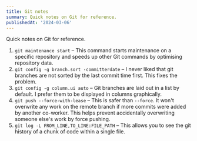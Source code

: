 ```yaml
---
title: Git notes
summary: Quick notes on Git for reference.
publishedAt: '2024-03-06'
---
```


Quick notes on Git for reference.

1. <code>git maintenance start</code> – This command starts maintenance on a specific repository and
   speeds up other Git commands by optimising repository data.
2. <code>git config -g branch.sort -committerdate</code> – I never liked that git branches are not
   sorted by the last commit time first. This fixes the problem.
3. <code>git config -g column.ui auto</code> – Git branches are laid out in a list by default. I
   prefer them to be displayed in columns graphically.
4. <code>git push --force-with-lease</code> – This is safer than <code>--force</code>. It won't
   overwrite any work on the remote branch if more commits were added by another co-worker. This
   helps prevent accidentally overwriting someone else's work by force pushing.
5. <code>git log -L FROM_LINE,TO_LINE:FILE_PATH</code> – This allows you to see the git history of a
   chunk of code within a single file.
